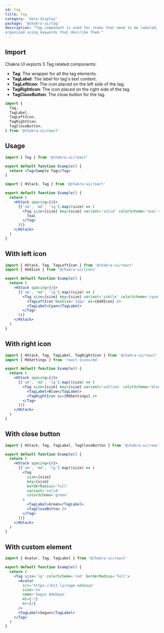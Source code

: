 ```yaml
---
id: tag
title: Tag
category: 'data-display'
package: '@chakra-ui/tag'
description: "Tag component is used for items that need to be labeled, categorized, or
organized using keywords that describe them."
---
```


## Import

Chakra UI exports 5 Tag related components:

- **Tag**: The wrapper for all the tag elements.
- **TagLabel**: The label for tag's text content.
- **TagLeftIcon**: The icon placed on the left side of the tag.
- **TagRightIcon**: The icon placed on the right side of the tag.
- **TagCloseButton**: The close button for the tag.

```js
import {
  Tag,
  TagLabel,
  TagLeftIcon,
  TagRightIcon,
  TagCloseButton,
} from '@chakra-ui/react'
```

## Usage

```jsx
import { Tag } from '@chakra-ui/react'

export default function Example() {
  return <Tag>Sample Tag</Tag>
}
```

```jsx
import { HStack, Tag } from '@chakra-ui/react'

export default function Example() {
  return (
    <HStack spacing={4}>
      {['sm', 'md', 'lg'].map((size) => (
        <Tag size={size} key={size} variant='solid' colorScheme='teal'>
          Teal
        </Tag>
      ))}
    </HStack>
  )
}
```

## With left icon

```jsx
import { HStack, Tag, TagLeftIcon } from '@chakra-ui/react'
import { AddIcon } from '@chakra-ui/icons'

export default function Example() {
  return (
    <HStack spacing={4}>
      {['sm', 'md', 'lg'].map((size) => (
        <Tag size={size} key={size} variant='subtle' colorScheme='cyan'>
          <TagLeftIcon boxSize='12px' as={AddIcon} />
          <TagLabel>Cyan</TagLabel>
        </Tag>
      ))}
    </HStack>
  )
}
```

## With right icon

```jsx
import { HStack, Tag, TagLabel, TagRightIcon } from '@chakra-ui/react'
import { MdSettings } from 'react-icons/md'

export default function Example() {
  return (
    <HStack spacing={4}>
      {['sm', 'md', 'lg'].map((size) => (
        <Tag size={size} key={size} variant='outline' colorScheme='blue'>
          <TagLabel>Blue</TagLabel>
          <TagRightIcon as={MdSettings} />
        </Tag>
      ))}
    </HStack>
  )
}
```

## With close button

```jsx
import { HStack, Tag, TagLabel, TagCloseButton } from '@chakra-ui/react'

export default function Example() {
  return (
    <HStack spacing={4}>
      {['sm', 'md', 'lg'].map((size) => (
        <Tag
          size={size}
          key={size}
          borderRadius='full'
          variant='solid'
          colorScheme='green'
        >
          <TagLabel>Green</TagLabel>
          <TagCloseButton />
        </Tag>
      ))}
    </HStack>
  )
}
```

## With custom element

```jsx
import { Avatar, Tag, TagLabel } from '@chakra-ui/react'

export default function Example() {
  return (
    <Tag size='lg' colorScheme='red' borderRadius='full'>
      <Avatar
        src='https://bit.ly/sage-adebayo'
        size='xs'
        name='Segun Adebayo'
        ml={-1}
        mr={2}
      />
      <TagLabel>Segun</TagLabel>
    </Tag>
  )
}
```
